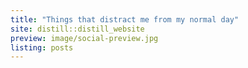 ```yaml
---
title: "Things that distract me from my normal day"
site: distill::distill_website
preview: image/social-preview.jpg
listing: posts
---
```

